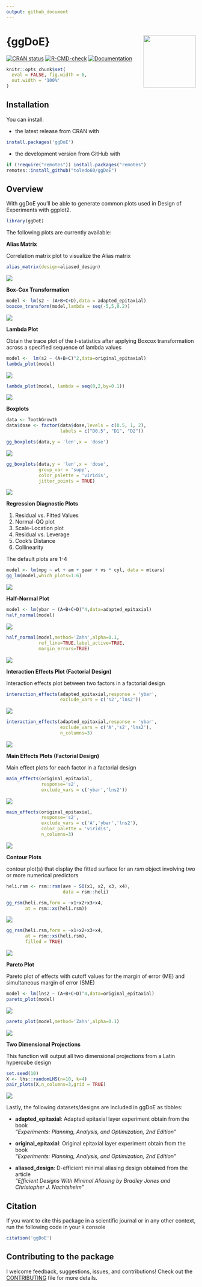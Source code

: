```yaml
---
output: github_document
---
```


# {ggDoE} <a href='https://ggdoe.netlify.app'><img src='man/figures/logo.png' align="right" height="139" /></a>

[![CRAN status](https://www.r-pkg.org/badges/version/ggDoE)](https://cran.r-project.org/package=ggDoE)
[![R-CMD-check](https://github.com/toledo60/ggDoE/workflows/R-CMD-check/badge.svg)](https://github.com/toledo60/ggDoE/actions)
[![Documentation](https://img.shields.io/badge/Documentation-ggDoE-blue)](https://ggdoe.netlify.app/)

```r
knitr::opts_chunk$set(
  eval = FALSE, fig.width = 6,
  out.width = '100%'
)
```


## Installation

You can install:

* the latest release from CRAN with 

```r
install.packages('ggDoE')
```

* the development version from GitHub with

```r
if (!require("remotes")) install.packages("remotes")
remotes::install_github("toledo60/ggDoE")
```

## Overview

With ggDoE you'll be able to generate common plots used in Design of Experiments with ggplot2.


```r
library(ggDoE)
```

The following plots are currently available:

**Alias Matrix**

Correlation matrix plot to visualize the Alias matrix

```r
alias_matrix(design=aliased_design)
```

![](man/figures/alias_matrix.png)


**Box-Cox Transformation**


```r
model <- lm(s2 ~ (A+B+C+D),data = adapted_epitaxial)
boxcox_transform(model,lambda = seq(-5,5,0.2))
```

![](man/figures/boxcox_transformation.png)

**Lambda Plot**

Obtain the trace plot of the *t*-statistics after applying Boxcox transformation across a specified sequence of lambda values 

```r
model <-  lm(s2 ~ (A+B+C)^2,data=original_epitaxial)
lambda_plot(model)
```

![](man/figures/lambda_plot1.png)


```r
lambda_plot(model, lambda = seq(0,2,by=0.1))
```

![](man/figures/lambda_plot2.png)


**Boxplots**

```r
data <- ToothGrowth
data$dose <- factor(data$dose,levels = c(0.5, 1, 2),
                    labels = c("D0.5", "D1", "D2"))

gg_boxplots(data,y = 'len',x = 'dose')
```

![](man/figures/boxplot1.png)


```r
gg_boxplots(data,y = 'len',x = 'dose',
            group_var = 'supp',
            color_palette = 'viridis',
            jitter_points = TRUE)
```


![](man/figures/boxplot2.png)

**Regression Diagnostic Plots**

1. Residual vs. Fitted Values
2. Normal-QQ plot
3. Scale-Location plot
4. Residual vs. Leverage
5. Cook's Distance
6. Collinearity

The default plots are 1-4

```r
model <- lm(mpg ~ wt + am + gear + vs * cyl, data = mtcars)
gg_lm(model,which_plots=1:6)
```

![](man/figures/diagnostic_plots.png)


**Half-Normal Plot**

```r
model <- lm(ybar ~ (A+B+C+D)^4,data=adapted_epitaxial)
half_normal(model)
```


![](man/figures/half_normal1.png)



```r
half_normal(model,method='Zahn',alpha=0.1,
            ref_line=TRUE,label_active=TRUE,
            margin_errors=TRUE)
```



![](man/figures/half_normal2.png)


**Interaction Effects Plot (Factorial Design)**

Interaction effects plot between two factors in a factorial design


```r
interaction_effects(adapted_epitaxial,response = 'ybar',
                    exclude_vars = c('s2','lns2'))
```


![](man/figures/interactions1.png)


```r
interaction_effects(adapted_epitaxial,response = 'ybar',
                    exclude_vars = c('A','s2','lns2'),
                    n_columns=3)
```



![](man/figures/interactions2.png)

**Main Effects Plots (Factorial Design)**

Main effect plots for each factor in a factorial design

```r
main_effects(original_epitaxial,
             response='s2',
             exclude_vars = c('ybar','lns2'))
```


![](man/figures/main_effects1.png)


```r
main_effects(original_epitaxial,
             response='s2',
             exclude_vars = c('A','ybar','lns2'),
             color_palette = 'viridis',
             n_columns=3)
```



![](man/figures/main_effects2.png)


**Contour Plots**

contour plot(s) that display the fitted surface for an *rsm* 
object involving two or more numerical predictors

```r
heli.rsm <- rsm::rsm(ave ~ SO(x1, x2, x3, x4), 
                     data = rsm::heli)
```


```r
gg_rsm(heli.rsm,form = ~x1+x2+x3+x4,
       at = rsm::xs(heli.rsm))
```


![](man/figures/contour1.png)


```r
gg_rsm(heli.rsm,form = ~x1+x2+x3+x4,
       at = rsm::xs(heli.rsm),
       filled = TRUE)
```

![](man/figures/contour2.png)


**Pareto Plot**

Pareto plot of effects with cutoff values for the margin of error (ME) and simultaneous margin of error (SME)

```r
model <- lm(lns2 ~ (A+B+C+D)^4,data=original_epitaxial)
pareto_plot(model)
```


![](man/figures/pareto_plot1.png)


```r
pareto_plot(model,method='Zahn',alpha=0.1)
```


![](man/figures/pareto_plot2.png)


**Two Dimensional Projections**

This function will output all two dimensional projections from a Latin hypercube design

```r
set.seed(10)
X <- lhs::randomLHS(n=10, k=4)
pair_plots(X,n_columns=3,grid = TRUE)
```

![](man/figures/twoD_projections.png)

Lastly, the following datasets/designs are included in ggDoE as tibbles:

- **adapted_epitaxial**: Adapted epitaxial layer experiment obtain from the book <br>
*"Experiments: Planning, Analysis, and Optimization, 2nd Edition"*

- **original_epitaxial**: Original epitaxial layer experiment obtain from the book <br>
*"Experiments: Planning, Analysis, and Optimization, 2nd Edition"*

- **aliased_design**: D-efficient minimal aliasing design obtained from the article  <br>
*"Efficient Designs With Minimal Aliasing by Bradley Jones and Christopher J. Nachtsheim"* 

## Citation

If you want to cite this package in a scientific journal or in any other context, run the following code in your `R` console

```r
citation('ggDoE')
```

## Contributing to the package

I welcome feedback, suggestions, issues, and contributions!
Check out the [CONTRIBUTING](https://github.com/toledo60/ggDoE/blob/main/.github/CONTRIBUTING.md) file for more details.
